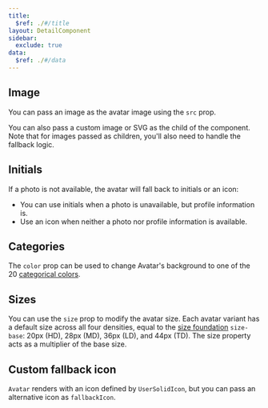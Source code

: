 ```yaml
---
title:
  $ref: ./#/title
layout: DetailComponent
sidebar:
  exclude: true
data:
  $ref: ./#/data
---
```


## Image

You can pass an image as the avatar image using the `src` prop.

You can also pass a custom image or SVG as the child of the component. Note that for images passed as children, you'll also need to handle the fallback logic.

<LivePreview componentName="avatar" exampleName="Image" />

## Initials

If a photo is not available, the avatar will fall back to initials or an icon:

- You can use initials when a photo is unavailable, but profile information is.
- Use an icon when neither a photo nor profile information is available.

<LivePreview componentName="avatar" exampleName="Initials" />

## Categories

The `color` prop can be used to change Avatar's background to one of the 20 [categorical colors](/salt/foundations/color#categorical).

<LivePreview componentName="avatar" exampleName="Categories" />

## Sizes

You can use the `size` prop to modify the avatar size. Each avatar variant has a default size across all four densities, equal to the [size foundation](/salt/foundations/size) `size-base`: 20px (HD), 28px (MD), 36px (LD), and 44px (TD). The size property acts as a multiplier of the base size.

<LivePreview componentName="avatar" exampleName="Sizes" />

## Custom fallback icon

`Avatar` renders with an icon defined by `UserSolidIcon`, but you can pass an alternative icon as `fallbackIcon`.

<LivePreview componentName="avatar" exampleName="CustomFallbackIcon" />
